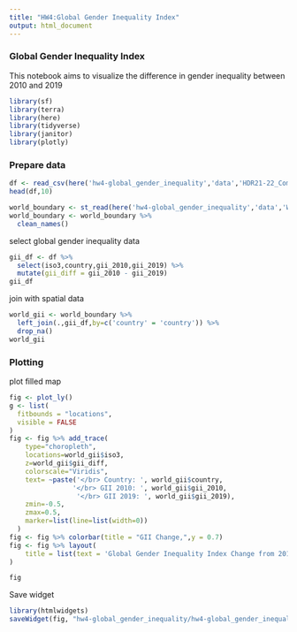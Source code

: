 ```yaml
---
title: "HW4:Global Gender Inequality Index"
output: html_document
---
```


### Global Gender Inequality Index
This notebook aims to visualize the difference in gender inequality between 2010 and 2019

```r
library(sf)
library(terra)
library(here)
library(tidyverse)
library(janitor)
library(plotly)
```


### Prepare data
```r

df <- read_csv(here('hw4-global_gender_inequality','data','HDR21-22_Composite_indices_complete_time_series.csv'))
head(df,10)
```

```r
world_boundary <- st_read(here('hw4-global_gender_inequality','data','World_Countries_(Generalized).geojson'))
world_boundary <- world_boundary %>%
  clean_names()
```


select global gender inequality data

```r
gii_df <- df %>% 
  select(iso3,country,gii_2010,gii_2019) %>%
  mutate(gii_diff = gii_2010 - gii_2019)
gii_df
```

join with spatial data

```r
world_gii <- world_boundary %>%
  left_join(.,gii_df,by=c('country' = 'country')) %>%
  drop_na()
world_gii
```

### Plotting

plot filled map 

```r
fig <- plot_ly()
g <- list(
  fitbounds = "locations",
  visible = FALSE
)
fig <- fig %>% add_trace(
    type="choropleth",
    locations=world_gii$iso3,
    z=world_gii$gii_diff,
    colorscale="Viridis",
    text= ~paste('</br> Country: ', world_gii$country,
                '</br> GII 2010: ', world_gii$gii_2010,
                 '</br> GII 2019: ', world_gii$gii_2019),
    zmin=-0.5,
    zmax=0.5,
    marker=list(line=list(width=0))
  )
fig <- fig %>% colorbar(title = "GII Change,",y = 0.7)
fig <- fig %>% layout(
    title = list(text = 'Global Gender Inequality Index Change from 2010 to 2019<br>Source:<a href="https://hdr.undp.org/data-center/documentation-and-downloads">United Nations Development Programme</a>',y = 0.9), geo = g, margin=c(l=10, r=10, t=10, b=10)
)

fig
```

Save widget
```r
library(htmlwidgets)
saveWidget(fig, "hw4-global_gender_inequality/hw4-global_gender_inequality_map.html", selfcontained = F, libdir = "lib")
```
